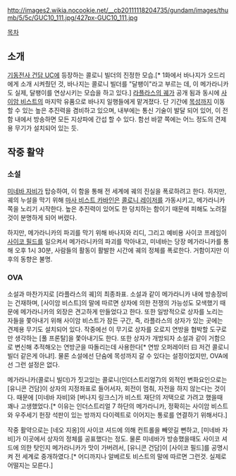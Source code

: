 http://images2.wikia.nocookie.net/__cb20111118204735/gundam/images/thumb/5/5c/GUC10_111.jpg/427px-GUC10_111.jpg

[[목차]]
== 소개 ==
[[기동전사 건담 UC]]에 등장하는 콜로니 빌더의 진정한 모습.[* 1화에서 바나지가 오드리에게 소개 시켜줬던 것, 바나지는 콜로니 빌더를 "달팽이"라고 부르는 데, 이 메가라니카도 실제, 달팽이를 연상시키는 모습을 하고 있다.] [[라플라스의 궤]]가 공개 됨과 동시에 [[사이암 비스트]]의 마지막 유품으로 바나지 일행들에게 맡겨졌다. 단 기간에 [[목성]]까지 이동 할 수 있는 높은 추진력을 겸비하고 있으며, 내부에는 통신 기술이 발달 되어 있어, 이 전함 내에서 방송하면 모든 지상파에 간섭 할 수 있다. 함선 바깥 쪽에는 어느 정도의 견제용 무기가 설치되어 있는 듯.  

== 작중 활약 ==
=== 소설 ===
[[미네바 자비]]가 탑승하여, 이 함을 통해 전 세계에 궤의 진실을 폭로하려고 한다. 하지만, 궤의 누설을 막기 위해 [[마사 비스트 카바인]]은 [[콜로니 레이저]]를 가동시키고, 메가라니카 쪽을 노리기 시작한다. 높은 추진력이 있어도 한 덩치하는 함이기 때문에 피해도 노려질 것이 분명하게 되어 버렸다. 

하지만, 메가라니카의 파괴를 막기 위해 바나지와 리디, 그리고 예비용 사이코 프레임이 [[사이코 필드]]를 일으켜서 메가라니카의 파괴를 막아내고, 미네바는 당장 메가라니카를 통해 오후 1시 30분, 사람들의 활동이 활발한 시간에 궤의 정체를 폭로한다. 거함이지만 이후의 동향은 불명.

=== OVA ===
소설과 마찬가지로 [라플라스의 궤]의 최종좌표. 소설과 같이 메가라니카 내에 방송장비는 건재하며, [사이암 비스트]의 말에 따르면 상자에 의한 전쟁의 가능성도 모색했기 때문에 메가라니카의 외장은 견고하게 만들었다고 한다. 또한 일방적으로 상자를 노리는 자들을 쫓아내기 위해 사이암 비스트가 잠든 구간, 즉, 라플라스의 상자가 있는 곳에는 견제용 무기도 설치되어 있다. 작중에선 이 무기로 상자를 오로지 연방을 협박할 도구로만 생각하는 [풀 프론탈]을 쫓아내기도 한다. 또한 상자가 개방되자 소설과 같이 거함으로 변신해 추적해오는 연방군을 따돌리는데 사용한다[* 연방 오퍼레이터 曰 저건 콜로니 빌더 같은게 아냐!]. 물론 소설에선 단숨에 목성까지 갈 수 있다는 설정이었지만, OVA에선 그런 설정은 없다.

메가라니카(콜로니 빌더)가 짓고있는 콜로니(인더스트리얼7)의 외적인 변화요인으로는 [유니콘 건담]이 상자의 지정좌표로 들어서자, 회전이 멈춰, 자전을 하지 않는다는 것이다. 때문에 [미네바 자비]와 [버나지 링크스]가 비스트 재단의 저택으로 가려고 했을때 꽤나 고생했었다.[* 이유는 인더스트리얼 7 하단의 메가라니카, 정확히는 사이암 비스트와 우주세기 헌장 석판이 있는 방까지 다이렉트로 이어지는 통로를 연결하기 위해서다.]


작중 활약으로는 [네오 지옹]의 사이코 셔드에 의해 컨트롤을 빼앗길 뻔하고, [미네바 자비]가 이곳에서 상자의 정체를 공표했다는 정도. 물론 미네바가 방송했을때도 사이코 셔드에 의한 탓인지 메가라니카가 맛이 가버려서, [유니콘 건담]이 [사이코 필드]를 공명시켜 전 세계로 중개하였다.[* 어디까지나 알베르토 비스트의 말에 따르면 그런것. 실제로 어떨지는 모른다.]
